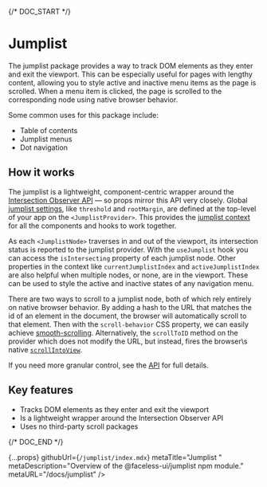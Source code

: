 
{/* DOC_START */}

# Jumplist

The jumplist package provides a way to track DOM elements as they enter and exit the viewport. This can be especially useful for pages with lengthy content, allowing you to style active and inactive menu items as the page is scrolled. When a menu item is clicked, the page is scrolled to the corresponding node using native browser behavior.

Some common uses for this package include:

- Table of contents
- Jumplist menus
- Dot navigation

## How it works

The jumplist is a lightweight, component-centric wrapper around the [Intersection Observer API](https://developer.mozilla.org/en-US/docs/Web/API/Intersection_Observer_API) — so props mirror this API very closely. Global [jumplist settings](/docs/jumplist/api#jumplistprovider-props), like `threshold` and `rootMargin`, are defined at the top-level of your app on the `<JumplistProvider>`. This provides the [jumplist context](/docs/jumplist/api#jumplistprovider-context) for all the components and hooks to work together.

As each `<JumplistNode>` traverses in and out of the viewport, its intersection status is reported to the jumplist provider. With the `useJumplist` hook you can access the `isIntersecting` property of each jumplist node. Other properties in the context like `currentJumplistIndex` and `activeJumplistIndex` are also helpful when multiple nodes, or none, are in the viewport. These can be used to style the active and inactive states of any navigation menu.

There are two ways to scroll to a jumplist node, both of which rely entirely on native browser behavior. By adding a hash to the URL that matches the id of an element in the document, the browser will automatically scroll to that element. Then with the `scroll-behavior` CSS property, we can easily achieve [smooth-scrolling](/docs/jumplist/setup#smooth-scroll). Alternatively, the `scrollToID` method on the provider which does not modify the URL, but instead, fires the browser\s native [`scrollIntoView`](https://developer.mozilla.org/en-US/docs/Web/API/Element/scrollIntoView).

If you need more granular control, see the [API](/docs/jumplist/api) for full details.

## Key features

- Tracks DOM elements as they enter and exit the viewport
- Is a lightweight wrapper around the Intersection Observer API
- Uses no third-party scroll packages

{/* DOC_END */}

  {...props}
  githubUrl={`/jumplist/index.mdx`}
  metaTitle="Jumplist "
  metaDescription="Overview of the @faceless-ui/jumplist npm module."
  metaURL="/docs/jumplist"
/>
